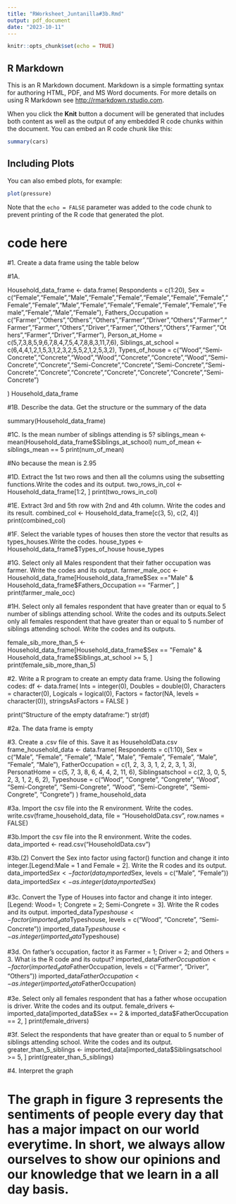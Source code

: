 ```yaml
---
title: "RWorksheet_Juntanilla#3b.Rmd"
output: pdf_document
date: "2023-10-11"
---
```


```r
knitr::opts_chunk$set(echo = TRUE)
```

## R Markdown

This is an R Markdown document. Markdown is a simple formatting syntax for authoring HTML, PDF, and MS Word documents. For more details on using R Markdown see <http://rmarkdown.rstudio.com>.

When you click the **Knit** button a document will be generated that includes both content as well as the output of any embedded R code chunks within the document. You can embed an R code chunk like this:

```r
summary(cars)
```

## Including Plots

You can also embed plots, for example:

```r
plot(pressure)
```

Note that the `echo = FALSE` parameter was added to the code chunk to prevent printing of the R code that generated the plot.

# code here

#1. Create a data frame using the table below

#1A.

Household_data_frame <- data.frame(
  Respondents = c(1:20),
  Sex = c("Female","Female","Male","Female","Female","Female","Female","Female","Female","Female","Male","Female","Female","Female","Female","Female","Female","Female","Male","Female"),
  Fathers_Occupation = c("Farmer","Others","Others","Others","Farmer","Driver","Others","Farmer","Farmer","Farmer","Others","Driver","Farmer","Others","Others","Farmer","Others","Farmer","Driver","Farmer"),
  Person_at_Home = c(5,7,3,8,5,9,6,7,8,4,7,5,4,7,8,8,3,11,7,6),
  Siblings_at_school = c(6,4,4,1,2,1,5,3,1,2,3,2,5,5,2,1,2,5,3,2),
  Types_of_house = c("Wood","Semi-Concrete","Concrete","Wood","Wood","Concrete","Concrete","Wood","Semi-Concrete","Concrete","Semi-Concrete","Concrete","Semi-Concrete","Semi-Concrete","Concrete","Concrete","Concrete","Concrete","Concrete","Semi-Concrete")
  
)
Household_data_frame

#1B. Describe the data. Get the structure or the summary of the data

summary(Household_data_frame)

#1C. Is the mean number of siblings attending is 5?
siblings_mean <- mean(Household_data_frame$Siblings_at_school)
num_of_mean <- siblings_mean == 5
print(num_of_mean)

#No because the mean is 2.95

#1D. Extract the 1st two rows and then all the columns using the subsetting functions.Write the codes and its output.
two_rows_in_col <- Household_data_frame[1:2, ]
print(two_rows_in_col)

#1E. Extract 3rd and 5th row with 2nd and 4th column. Write the codes and its result.
combined_col <- Household_data_frame[c(3, 5), c(2, 4)]
print(combined_col)

#1F. Select the variable types of houses then store the vector that results as types_houses.Write the codes.
house_types <- Household_data_frame$Types_of_house
house_types

#1G. Select only all Males respondent that their father occupation was farmer. Write the codes and its output.
farmer_male_occ <- Household_data_frame[Household_data_frame$Sex =="Male" & 
Household_data_frame$Fathers_Occupation == "Farmer", ]
print(farmer_male_occ)

#1H. Select only all females respondent that have greater than or equal to 5 number of siblings attending school. Write the codes and its outputs.Select only all females respondent that have greater than or equal to 5 number of siblings attending school. Write the codes and its outputs.

female_sib_more_than_5 <- Household_data_frame[Household_data_frame$Sex == "Female" & Household_data_frame$Siblings_at_school >= 5, ]
print(female_sib_more_than_5)

#2. Write a R program to create an empty data frame. Using the following codes:
df <- data.frame(
  Ints = integer(0),
  Doubles = double(0),
  Characters = character(0),
  Logicals = logical(0),
  Factors = factor(NA, levels = character(0)),
  stringsAsFactors = FALSE
)

print("Structure of the empty dataframe:")
str(df)

#2a. The data frame is empty

#3. Create a .csv file of this. Save it as HouseholdData.csv
frame_household_data <- data.frame(
  Respondents = c(1:10),
  Sex = c("Male", "Female", "Female", "Male", "Male", "Female", "Female", "Male", "Female", "Male"),
  FatherOccupation = c(1, 2, 3, 3, 1, 2, 2, 3, 1, 3),
  PersonatHome = c(5, 7, 3, 8, 6, 4, 4, 2, 11, 6),
  Siblingsatschool = c(2, 3, 0, 5, 2, 3, 1, 2, 6, 2),
  Typeshouse = c("Wood", "Congrete", "Congrete", "Wood", "Semi-Congrete", "Semi-Congrete", "Wood", "Semi-Congrete", "Semi-Congrete", "Congrete")
)
frame_household_data

#3a. Import the csv file into the R environment. Write the codes.
write.csv(frame_household_data, file = "HouseholdData.csv", row.names = FALSE)

#3b.Import the csv file into the R environment. Write the codes.
data_imported <- read.csv("HouseholdData.csv")


#3b.(2) Convert the Sex into factor using factor() function and change it into integer.[Legend:Male = 1 and Female = 2]. Write the R codes and its output.
data_imported$Sex <- factor(data_imported$Sex, levels = c("Male", "Female"))
data_imported$Sex <- as.integer(data_imported$Sex)

#3c. Convert the Type of Houses into factor and change it into integer. [Legend: Wood= 1; Congrete = 2; Semi-Congrete = 3]. Write the R codes and its output.
imported_data$Typeshouse <- factor(imported_data$Typeshouse, levels = c("Wood", "Concrete", "Semi-Concrete"))
imported_data$Typeshouse <- as.integer(imported_data$Typeshouse)

#3d. On father’s occupation, factor it as Farmer = 1; Driver = 2; and Others = 3. What is the R code and its output?
imported_data$FatherOccupation <- factor(imported_data$FatherOccupation, levels = c("Farmer", "Driver", "Others"))
imported_data$FatherOccupation <- as.integer(imported_data$FatherOccupation)

#3e. Select only all females respondent that has a father whose occupation is driver. Write the codes and its output.
female_drivers <- imported_data[imported_data$Sex == 2 & imported_data$FatherOccupation == 2, ]
print(female_drivers)

#3f. Select the respondents that have greater than or equal to 5 number of siblings attending school. Write the codes and its output.
greater_than_5_siblings <- imported_data[imported_data$Siblingsatschool >= 5, ]
print(greater_than_5_siblings)

#4. Interpret the graph

# The graph in figure 3 represents the sentiments of people every day that has a major impact on our world everytime. In short, we always allow ourselves to show our opinions and our knowledge that we learn in a all day basis.

